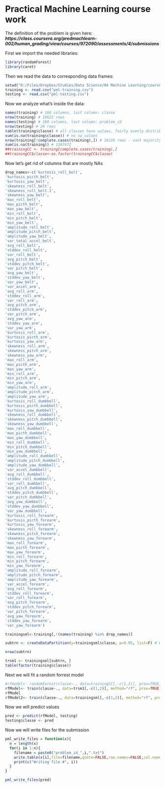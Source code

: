 Practical Machine Learning course work
========================================================

The definition of the problem is given here: ***https://class.coursera.org/predmachlearn-002/human_grading/view/courses/972090/assessments/4/submissions***

First we import the needed libraries:
```r
library(randomForest)
library(caret)
```
Then we read the data to corresponding data frames: 

```r
setwd("D:/Files/Dropbox/Studies/Data Science/04 Machine Learning/coursework")
training <- read.csv("pml-training.csv")
testing <- read.csv("pml-testing.csv")

```
Now we analyze what's inside the data:

```r
names(training) # 160 columns, last column: classe
nrow(training) # 19622 rows
names(testing) # 160 columns, last column: problem_id
nrow(testing) # 20 rows
table(training$classe) # all classes have values, fairly evenly distributed
sum(is.na(training$classe)) # no na values
nrow(training[!complete.cases(training),]) # 19216 rows - vast majority have na values!
sum(is.na(training)) # 1287472
##trainingCC <- training[complete.cases(training),]
##trainingCC$classe<-as.factor(trainingCC$classe)
```

Now let's get rid of columns that are mostly NAs
```r
drop_names<-c('kurtosis_roll_belt',
'kurtosis_picth_belt',
'kurtosis_yaw_belt',
'skewness_roll_belt',
'skewness_roll_belt.1',
'skewness_yaw_belt',
'max_roll_belt',
'max_picth_belt',
'max_yaw_belt',
'min_roll_belt',
'min_pitch_belt',
'min_yaw_belt',
'amplitude_roll_belt',
'amplitude_pitch_belt',
'amplitude_yaw_belt',
'var_total_accel_belt',
'avg_roll_belt',
'stddev_roll_belt',
'var_roll_belt',
'avg_pitch_belt',
'stddev_pitch_belt',
'var_pitch_belt',
'avg_yaw_belt',
'stddev_yaw_belt',
'var_yaw_belt',
'var_accel_arm',
'avg_roll_arm',
'stddev_roll_arm',
'var_roll_arm',
'avg_pitch_arm',
'stddev_pitch_arm',
'var_pitch_arm',
'avg_yaw_arm',
'stddev_yaw_arm',
'var_yaw_arm',
'kurtosis_roll_arm',
'kurtosis_picth_arm',
'kurtosis_yaw_arm',
'skewness_roll_arm',
'skewness_pitch_arm',
'skewness_yaw_arm',
'max_roll_arm',
'max_picth_arm',
'max_yaw_arm',
'min_roll_arm',
'min_pitch_arm',
'min_yaw_arm',
'amplitude_roll_arm',
'amplitude_pitch_arm',
'amplitude_yaw_arm',
'kurtosis_roll_dumbbell',
'kurtosis_picth_dumbbell',
'kurtosis_yaw_dumbbell',
'skewness_roll_dumbbell',
'skewness_pitch_dumbbell',
'skewness_yaw_dumbbell',
'max_roll_dumbbell',
'max_picth_dumbbell',
'max_yaw_dumbbell',
'min_roll_dumbbell',
'min_pitch_dumbbell',
'min_yaw_dumbbell',
'amplitude_roll_dumbbell',
'amplitude_pitch_dumbbell',
'amplitude_yaw_dumbbell',
'var_accel_dumbbell',
'avg_roll_dumbbell',
'stddev_roll_dumbbell',
'var_roll_dumbbell',
'avg_pitch_dumbbell',
'stddev_pitch_dumbbell',
'var_pitch_dumbbell',
'avg_yaw_dumbbell',
'stddev_yaw_dumbbell',
'var_yaw_dumbbell',
'kurtosis_roll_forearm',
'kurtosis_picth_forearm',
'kurtosis_yaw_forearm',
'skewness_roll_forearm',
'skewness_pitch_forearm',
'skewness_yaw_forearm',
'max_roll_forearm',
'max_picth_forearm',
'max_yaw_forearm',
'min_roll_forearm',
'min_pitch_forearm',
'min_yaw_forearm',
'amplitude_roll_forearm',
'amplitude_pitch_forearm',
'amplitude_yaw_forearm',
'var_accel_forearm',
'avg_roll_forearm',
'stddev_roll_forearm',
'var_roll_forearm',
'avg_pitch_forearm',
'stddev_pitch_forearm',
'var_pitch_forearm',
'avg_yaw_forearm',
'stddev_yaw_forearm',
'var_yaw_forearm')

trainingsml<-training[,!(names(training) %in% drop_names)]

subtrn <- createDataPartition(y=trainingsml$classe, p=0.05, list=F) # We're building RF on a small subset of training rows because they are enough

nrow(subtrn)

trsm1 <- trainingsml[subtrn, ]
table(factor(training$classe))

```

Next we will fit a random forrest model

```r
#rfmodel<- randomForest(classe~., data=trainingCC[,-c(1,2)], prox=TRUE, importance=T)
rfModel<- train(classe~., data=trsm1[,-c(1,2)], method="rf", prox=TRUE,)
rfModel
rfModel2<- train(classe~., data=trainingsml[,-c(1,2)], method="rf", prox=TRUE, trControl = trainControl(method = "cv", number = 2))
```

Now we will predict values

```r
pred <- predict(rfModel, testing)
testing$classe <- pred

```

Now we will write files for the submission

```r

pml_write_files = function(x){
  n = length(x)
  for(i in 1:n){
    filename = paste0("problem_id_",i,".txt")
    write.table(x[i],file=filename,quote=FALSE,row.names=FALSE,col.names=FALSE)
    print(c("Writing file #", i))
  }
}

pml_write_files(pred)
```




